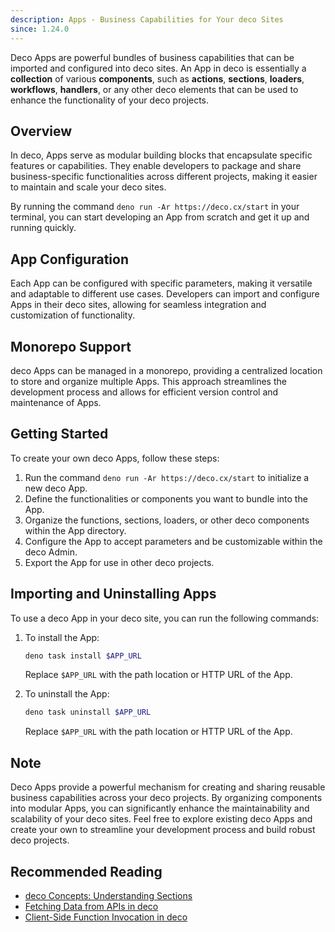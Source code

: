 ```yaml
---
description: Apps - Business Capabilities for Your deco Sites
since: 1.24.0
---
```


Deco Apps are powerful bundles of business capabilities that can be imported and
configured into deco sites. An App in deco is essentially a **collection** of
various **components**, such as **actions**, **sections**, **loaders**,
**workflows**, **handlers**, or any other deco elements that can be used to
enhance the functionality of your deco projects.

## Overview

In deco, Apps serve as modular building blocks that encapsulate specific
features or capabilities. They enable developers to package and share
business-specific functionalities across different projects, making it easier to
maintain and scale your deco sites.

By running the command `deno run -Ar https://deco.cx/start` in your terminal,
you can start developing an App from scratch and get it up and running quickly.

## App Configuration

Each App can be configured with specific parameters, making it versatile and
adaptable to different use cases. Developers can import and configure Apps in
their deco sites, allowing for seamless integration and customization of
functionality.

## Monorepo Support

deco Apps can be managed in a monorepo, providing a centralized location to
store and organize multiple Apps. This approach streamlines the development
process and allows for efficient version control and maintenance of Apps.

## Getting Started

To create your own deco Apps, follow these steps:

1. Run the command `deno run -Ar https://deco.cx/start` to initialize a new deco
   App.
2. Define the functionalities or components you want to bundle into the App.
3. Organize the functions, sections, loaders, or other deco components within
   the App directory.
4. Configure the App to accept parameters and be customizable within the deco
   Admin.
5. Export the App for use in other deco projects.

## Importing and Uninstalling Apps

To use a deco App in your deco site, you can run the following commands:

1. To install the App:

   ```sh
   deno task install $APP_URL
   ```

   Replace `$APP_URL` with the path location or HTTP URL of the App.

2. To uninstall the App:

   ```sh
   deno task uninstall $APP_URL
   ```

   Replace `$APP_URL` with the path location or HTTP URL of the App.

## Note

Deco Apps provide a powerful mechanism for creating and sharing reusable
business capabilities across your deco projects. By organizing components into
modular Apps, you can significantly enhance the maintainability and scalability
of your deco sites. Feel free to explore existing deco Apps and create your own
to streamline your development process and build robust deco projects.

## Recommended Reading

- [deco Concepts: Understanding Sections](https://deco.cx/docs/en/concepts/section)
- [Fetching Data from APIs in deco](https://deco.cx/docs/en/developing-guide/fetching-data)
- [Client-Side Function Invocation in deco](https://deco.cx/docs/en/developing-capabilities/islands/fetching-data-client)
